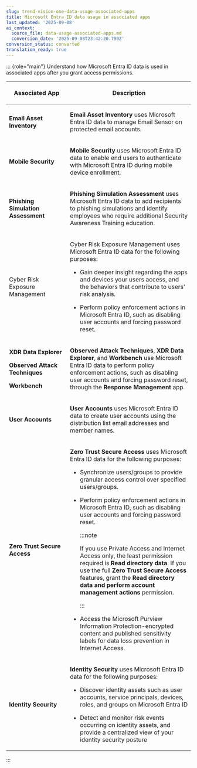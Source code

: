 ```yaml
---
slug: trend-vision-one-data-usage-associated-apps
title: Microsoft Entra ID data usage in associated apps
last_updated: '2025-09-08'
ai_context:
  source_file: data-usage-associated-apps.md
  conversion_date: '2025-09-08T23:42:20.790Z'
conversion_status: converted
translation_ready: true
---
```


::: {role="main"}
Understand how Microsoft Entra ID data is used in associated apps after you grant access permissions.

<table>
<colgroup>
<col style="width: 33%" />
<col style="width: 67%" />
</colgroup>
<thead>
<tr>
<th><p>Associated App</p></th>
<th><p>Description</p></th>
</tr>
</thead>
<tbody>
<tr>
<td><p><strong>Email Asset Inventory</strong></p></td>
<td><p><strong>Email Asset Inventory</strong> uses Microsoft Entra ID data to manage Email Sensor on protected email accounts.</p></td>
</tr>
<tr>
<td><p><strong>Mobile Security</strong></p></td>
<td><p><strong>Mobile Security</strong> uses Microsoft Entra ID data to enable end users to authenticate with Microsoft Entra ID during mobile device enrollment.</p></td>
</tr>
<tr>
<td><p><strong>Phishing Simulation Assessment</strong></p></td>
<td><p><strong>Phishing Simulation Assessment</strong> uses Microsoft Entra ID data to add recipients to phishing simulations and identify employees who require additional Security Awareness Training education.</p></td>
</tr>
<tr>
<td><p>Cyber Risk Exposure Management</p></td>
<td><p>Cyber Risk Exposure Management uses Microsoft Entra ID data for the following purposes:</p>
<ul>
<li><p>Gain deeper insight regarding the apps and devices your users access, and the behaviors that contribute to users' risk analysis.</p></li>
<li><p>Perform policy enforcement actions in Microsoft Entra ID, such as disabling user accounts and forcing password reset.</p></li>
</ul></td>
</tr>
<tr>
<td><p><strong>XDR Data Explorer</strong></p>
<p><strong>Observed Attack Techniques</strong></p>
<p><strong>Workbench</strong></p></td>
<td><p><strong>Observed Attack Techniques</strong>, <strong>XDR Data Explorer</strong>, and <strong>Workbench</strong> use Microsoft Entra ID data to perform policy enforcement actions, such as disabling user accounts and forcing password reset, through the <strong>Response Management</strong> app.</p></td>
</tr>
<tr>
<td><p><strong>User Accounts</strong></p></td>
<td><p><strong>User Accounts</strong> uses Microsoft Entra ID data to create user accounts using the distribution list email addresses and member names.</p></td>
</tr>
<tr>
<td><p><strong>Zero Trust Secure Access</strong></p></td>
<td><p><strong>Zero Trust Secure Access</strong> uses Microsoft Entra ID data for the following purposes:</p>
<ul>
<li><p>Synchronize users/groups to provide granular access control over specified users/groups.</p></li>
<li><p>Perform policy enforcement actions in Microsoft Entra ID, such as disabling user accounts and forcing password reset.</p>


:::note

<p>If you use Private Access and Internet Access only, the least permission required is <strong>Read directory data</strong>. If you use the full <strong>Zero Trust Secure Access</strong> features, grant the <strong>Read directory data and perform account management actions</strong> permission.</p>


:::

</li>
<li><p>Access the Microsoft Purview Information Protection-encrypted content and published sensitivity labels for data loss prevention in Internet Access.</p></li>
</ul></td>
</tr>
<tr>
<td><p><strong>Identity Security</strong></p></td>
<td><p><strong>Identity Security</strong> uses Microsoft Entra ID data for the following purposes:</p>
<ul>
<li><p>Discover identity assets such as user accounts, service principals, devices, roles, and groups on Microsoft Entra ID</p></li>
<li><p>Detect and monitor risk events occurring on identity assets, and provide a centralized view of your identity security posture</p></li>
</ul></td>
</tr>
</tbody>
</table>
:::
